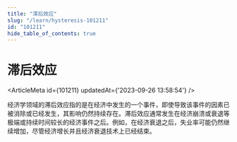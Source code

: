```yaml
---
title: "滞后效应"
slug: "/learn/hysteresis-101211"
id: "101211"
hide_table_of_contents: true
---
```



# 滞后效应

<ArticleMeta id={101211} updatedAt={'2023-09-26 13:58:54'} />
<div className='border-solid border-b border-t-0 my-4 border-[var(--ifm-color-gray-300)]' />

经济学领域的滞后效应指的是在经济中发生的一个事件，即使导致该事件的因素已被消除或已经发生，其影响仍然持续存在。滞后效应通常发生在经济崩溃或衰退等极端或持续时间较长的经济事件之后。例如，在经济衰退之后，失业率可能仍然继续增加，尽管经济增长并且经济衰退技术上已经结束。
